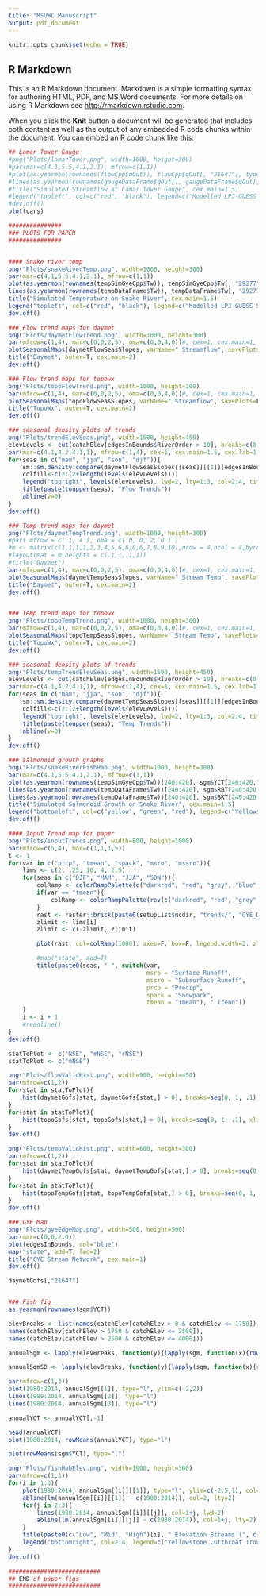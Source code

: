 ```yaml
---
title: "MSUWC Manuscript"
output: pdf_document
---
```


```r
knitr::opts_chunk$set(echo = TRUE)
```

## R Markdown

This is an R Markdown document. Markdown is a simple formatting syntax for authoring HTML, PDF, and MS Word documents. For more details on using R Markdown see <http://rmarkdown.rstudio.com>.

When you click the **Knit** button a document will be generated that includes both content as well as the output of any embedded R code chunks within the document. You can embed an R code chunk like this:

```r
## Lamar Tower Gauge
#png("Plots/lamarTower.png", width=1000, height=300)
#par(mar=c(4.1,5.5,4.1,2.1), mfrow=c(1,1))
#plot(as.yearmon(rownames(flowCpp$qOut)), flowCpp$qOut[, "21647"], type="l", lwd=2, cex=1, cex.lab=1, cex.axis=1, col="red", xlab=NA, ylab=expression(paste("Flow (m"^"3", "/s)")))
#lines(as.yearmon(rownames(gaugeDataFrame$qOut)), gaugeDataFrame$qOut[, "21647"], lwd=2)
#title("Simulated Streamflow at Lamar Tower Gauge", cex.main=1.5)
#legend("topleft", col=c("red", "black"), legend=c("Modelled LPJ-GUESS Streamflow", "Observed Streamflow"), lty=1, lwd=2, inset=c(.01, .02), cex=1)
#dev.off()
plot(cars)
```


```r
###############
### PLOTS FOR PAPER
###############


#### Snake river temp
png("Plots/snakeRiverTemp.png", width=1000, height=300)
par(mar=c(4.1,5.5,4.1,2.1), mfrow=c(1,1))
plot(as.yearmon(rownames(tempSimGyeCpp$Tw)), tempSimGyeCpp$Tw[, "29277"], type="l", lwd=2, cex=1, cex.lab=1, cex.axis=1, col="red", xlab=NA, ylab=expression(paste("Temp (C)")))
lines(as.yearmon(rownames(tempDataFrame$Tw)), tempDataFrame$Tw[, "29277"], lwd=2)
title("Simulated Temperature on Snake River", cex.main=1.5)
legend("topleft", col=c("red", "black"), legend=c("Modelled LPJ-GUESS Stream Temperature", "Observed Stream Temperature"), lty=1, lwd=2, inset=c(.01, .02), cex=1)
dev.off()

### Flow trend maps for daymet
png("Plots/daymetFlowTrend.png", width=1000, height=300)
par(mfrow=c(1,4), mar=c(0,0,2,5), oma=c(0,0,4,0))#, cex=1, cex.main=1, cex.lab=1, cex.axis=1)
plotSeasonalMaps(daymetFlowSeasSlopes, varName=" Streamflow", savePlots=F, plotSignifOnly=F, plotCatchs=F, pause=F, plotTogether=T)
title("Daymet", outer=T, cex.main=2)
dev.off()

### Flow trend maps for topowx
png("Plots/topoFlowTrend.png", width=1000, height=300)
par(mfrow=c(1,4), mar=c(0,0,2,5), oma=c(0,0,4,0))#, cex=1, cex.main=1, cex.lab=1, cex.axis=1)
plotSeasonalMaps(topoFlowSeasSlopes, varName=" Streamflow", savePlots=F, plotSignifOnly=F, plotCatchs=F, pause=F, plotTogether=T)
title("TopoWx", outer=T, cex.main=2)
dev.off()

### seasonal density plots of trends
png("Plots/trendElevSeas.png", width=1500, height=450)
elevLevels <- cut(catchElev[edgesInBounds$RiverOrder > 10], breaks=c(0, 1750, 2500, 4000), dig.lab=5)
par(mar=c(4.1,4.2,4.1,1), mfrow=c(1,4), cex=1, cex.main=1.5, cex.lab=1.3, cex.axis=1.3)
for(seas in c("mam", "jja", "son", "djf")){
	sm::sm.density.compare(daymetFlowSeasSlopes[[seas]][[1]][edgesInBounds$RiverOrder > 10], elevLevels, h=.1, xlim=c(-2,2), xlab=paste(toupper(seas), "Flow Trend"), lwd=2)
	colfill<-c(2:(2+length(levels(elevLevels))))
	legend("topright", levels(elevLevels), lwd=2, lty=1:3, col=2:4, title="Elevation (m)", bty="n")
	title(paste(toupper(seas), "Flow Trends"))
	abline(v=0)
}
dev.off()

### Temp trend maps for daymet
png("Plots/daymetTempTrend.png", width=1000, height=300)
#par( mfrow = c( 1, 4 ), oma = c( 0, 0, 2, 0 ) )
#m <- matrix(c(1,1,1,1,2,3,4,5,6,6,6,6,7,8,9,10),nrow = 4,ncol = 4,byrow = TRUE)
#layout(mat = m,heights = c(.1,1,.1,1))
#title("Daymet")
par(mfrow=c(1,4), mar=c(0,0,2,5), oma=c(0,0,4,0))#, cex=1, cex.main=1, cex.lab=1, cex.axis=1)
plotSeasonalMaps(daymetTempSeasSlopes, varName=" Stream Temp", savePlots=F, plotSignifOnly=F, plotCatchs=F, pause=F, plotTogether=T, revColors=T)
title("Daymet", outer=T, cex.main=2)
dev.off()


### Temp trend maps for topowx
png("Plots/topoTempTrend.png", width=1000, height=300)
par(mfrow=c(1,4), mar=c(0,0,2,5), oma=c(0,0,4,0))#, cex=1, cex.main=1, cex.lab=1, cex.axis=1)
plotSeasonalMaps(topoTempSeasSlopes, varName=" Stream Temp", savePlots=F, plotSignifOnly=F, plotCatchs=F, pause=F, plotTogether=T, revColors=T)
title("TopoWx", outer=T, cex.main=2)
dev.off()

### seasonal density plots of trends
png("Plots/tempTrendElevSeas.png", width=1500, height=450)
elevLevels <- cut(catchElev[edgesInBounds$RiverOrder > 10], breaks=c(0, 1750, 2500, 4000), dig.lab=5)
par(mar=c(4.1,4.2,4.1,1), mfrow=c(1,4), cex=1, cex.main=1.5, cex.lab=1.3, cex.axis=1.3)
for(seas in c("mam", "jja", "son", "djf")){
	sm::sm.density.compare(daymetTempSeasSlopes[[seas]][[1]][edgesInBounds$RiverOrder > 10], elevLevels, h=.1, xlim=c(-2,2), xlab=paste(toupper(seas), "Temp Trend"), lwd=2)
	colfill<-c(2:(2+length(levels(elevLevels))))
	legend("topright", levels(elevLevels), lwd=2, lty=1:3, col=2:4, title="Elevation (m)", bty="n")
	title(paste(toupper(seas), "Temp Trends"))
	abline(v=0)
}
dev.off()

### salmonoid growth graphs
png("Plots/snakeRiverFishHab.png", width=1000, height=300)
par(mar=c(4.1,5.5,4.1,2.1), mfrow=c(1,1))
plot(as.yearmon(rownames(tempSimGyeCpp$Tw))[240:420], sgm$YCT[240:420,"29277"], type="l", lwd=2, cex=1, cex.lab=1, cex.axis=1, col="yellow", xlab=NA, ylab=paste("Daily Growth Potential (% Mass)"))
lines(as.yearmon(rownames(tempDataFrame$Tw))[240:420], sgm$RBT[240:420,"29277"], type="l", lwd=2, col="green", lty=1)
lines(as.yearmon(rownames(tempDataFrame$Tw))[240:420], sgm$BKT[240:420,"29277"], type="l", lwd=2, col="red", pch=1)
title("Simulated Salmonoid Growth on Snake River", cex.main=1.5)
legend("bottomleft", col=c("yellow", "green", "red"), legend=c("Yellowstone Cutthroat Trout", "Rainbow Trout", "Brook Trout"), lty=1, lwd=2, inset=c(.01, .02), cex=1, bg="white")
dev.off()

#### Input Trend map for paper
png("Plots/inputTrends.png", width=800, height=1000)
par(mfrow=c(5,4), mar=c(1,1,1,5))
i <- 1
for(var in c("prcp", "tmean", "spack", "msro", "mssro")){
	lims <- c(2, .25, 10, 4, 2.5)
	for(seas in c("DJF", "MAM", "JJA", "SON")){
		colRamp <- colorRampPalette(c("darkred", "red", "grey", "blue", "darkblue"))
		if(var == "tmean"){
			colRamp <- colorRampPalette(rev(c("darkred", "red", "grey", "blue", "darkblue")))
		}
		rast <- raster::brick(paste0(setupList$ncdir, "trends/", "GYE_Daymet_Paper_stand_monthly_", var, "_", seas, "trend.nc"))
		zlimit <- lims[i]
		zlimit <- c(-zlimit, zlimit)

		plot(rast, col=colRamp(1000), axes=F, box=F, legend.width=2, zlim=zlimit, zlimcol="darkred")

		#map("state", add=T)
		title(paste0(seas, " ", switch(var,
									   msro = "Surface Runoff",
									   mssro = "Subsurface Runoff",
									   prcp = "Precip",
									   spack = "Snowpack",
									   tmean = "Tmean"), " Trend"))
	}
	i <- i + 1
	#readline()
}
dev.off()

statToPlot <- c("NSE", "mNSE", "rNSE")
statToPlot <- c("mNSE")

png("Plots/flowValidHist.png", width=900, height=450)
par(mfrow=c(1,2))
for(stat in statToPlot){
	hist(daymetGofs[stat, daymetGofs[stat,] > 0], breaks=seq(0, 1, .1), xlim=c(0,1), xlab=paste0(stat, " with ", length(which(daymetGofs[stat,] > 0)), "/", ncol(daymetGofs), " > 0"), main=paste0(stat, " on Daymet Monthly Streamflow"))
}
for(stat in statToPlot){
	hist(topoGofs[stat, topoGofs[stat,] > 0], breaks=seq(0, 1, .1), xlim=c(0,1), ylim=c(0,12), xlab=paste0(stat, " with ", length(which(topoGofs[stat,] > 0)), "/", ncol(topoGofs), " > 0"), main=paste0(stat, " on TopoWx Monthly Streamflow"))
}
dev.off()

png("Plots/tempValidHist.png", width=600, height=300)
par(mfrow=c(1,2))
for(stat in statToPlot){
	hist(daymetTempGofs[stat, daymetTempGofs[stat,] > 0], breaks=seq(0, 1, .1), xlim=c(0,1), xlab=paste0(stat, " with ", length(which(daymetTempGofs[stat,] > 0)), "/", ncol(daymetTempGofs), " > 0"), main=paste0(stat, " on Daymet Monthly Stream Temp"))
}
for(stat in statToPlot){
	hist(topoTempGofs[stat, topoTempGofs[stat,] > 0], breaks=seq(0, 1, .1), xlim=c(0,1), ylim=c(0,3), xlab=paste0(stat, " with ", length(which(topoTempGofs[stat,] > 0)), "/", ncol(topoTempGofs), " > 0"), main=paste0(stat, " on TopoWx Monthly Stream Temp"))
}
dev.off()

### GYE Map
png("Plots/gyeEdgeMap.png", width=500, height=500)
par(mar=c(0,0,2,0))
plot(edgesInBounds, col="blue")
map("state", add=T, lwd=2)
title("GYE Stream Network", cex.main=1)
dev.off()

daymetGofs[,"21647"]


### Fish fig
as.yearmon(rownames(sgm$YCT))

elevBreaks <- list(names(catchElev[catchElev > 0 & catchElev <= 1750]),
names(catchElev[catchElev > 1750 & catchElev <= 2500]),
names(catchElev[catchElev > 2500 & catchElev <= 4000]))

annualSgm <- lapply(elevBreaks, function(y){lapply(sgm, function(x){rowMeans(aggregate(x[,y], list(substring(rownames(x[,y]), 5)), FUN=mean)[,-1])})})

annualSgmSD <- lapply(elevBreaks, function(y){lapply(sgm, function(x){rowMeans(aggregate(x[,y], list(substring(rownames(x[,y]), 5)), FUN=sd)[,-1])})})

par(mfrow=c(1,3))
plot(1980:2014, annualSgm[[1]], type="l", ylim=c(-2,2))
lines(1980:2014, annualSgm[[2]], type="l")
lines(1980:2014, annualSgm[[3]], type="l")

annualYCT <- annualYCT[,-1]

head(annualYCT)
plot(1980:2014, rowMeans(annualYCT), type="l")

plot(rowMeans(sgm$YCT), type="l")

png("Plots/fishHabElev.png", width=1000, height=300)
par(mfrow=c(1,3))
for(i in 1:3){
	plot(1980:2014, annualSgm[[i]][[1]], type="l", ylim=c(-2.5,1), col=2, ylab="Mean Annual Growth Rate (%/day)", xlab=NA, lwd=2)
	abline(lm(annualSgm[[i]][[1]] ~ c(1980:2014)), col=2, lty=2)
	for(j in 2:3){
		lines(1980:2014, annualSgm[[i]][[j]], col=1+j, lwd=2)
		abline(lm(annualSgm[[i]][[j]] ~ c(1980:2014)), col=1+j, lty=2)
	}
	title(paste0(c("Low", "Mid", "High")[i], " Elevation Streams (", c(0,1750,2500)[i], "-", c(1750, 2500, 4000)[i], " m)"))
	legend("bottomright", col=2:4, legend=c("Yellowstone Cutthroat Trout", "Rainbow Trout", "Brook Trout"), lty=1, lwd=2)#, inset=c(.01, .02), cex=1, bg="white")
}
dev.off()

##########################
## END of paper figs
##########################
```
